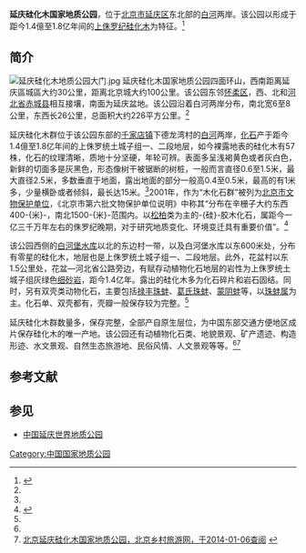 {{noteTA
|G1=Unit
|1=zh-hant:延慶硅化木國家地質公園;zh-hans:延庆硅化木国家地质公园
}}
{{文物保护单位
|级别 = 省级
|省区市 = 北京市
|图片 = 延庆硅化木公园内直立硅化木保护点5.jpg
|名称 = 木化石群
|编号 = 6-40
|分类 = 
|时代 = [[侏罗纪|侏罗纪]]晚期
|所在 = [[延庆区|延庆区]][[千家店镇|千家店镇]]辛栅子村
|登录 = 2001年7月12日
}}

'''延庆硅化木国家地质公园'''，位于[[北京市|北京市]][[延庆区|延庆区]]东北部的[[白河_(潮白河)|白河]]两岸。该公园以形成于距今1.4億至1.8亿年间的[[上侏罗纪|上侏罗纪]][[硅化木|硅化木]]为特征。<ref name=zgdzhj>{{Cite web |url=http://www.cgp.gov.cn/ReadNews.asp?NewsID=613 |title=北京延庆硅化木国家地质公园，中国地质环境信息网，2004年6月25日 |access-date=2014年1月6日 |archive-date=2015年5月9日 |archive-url=https://web.archive.org/web/20150509091401/http://www.cgp.gov.cn/ReadNews.asp?NewsID=613 }}</ref>

==简介==
[[File:延庆硅化木地质公园大门.jpg|thumb]]
延庆硅化木国家地质公园四面环山，西南距离延庆區城區大约30公里，距离北京城大约100公里。该公园东邻[[怀柔区|怀柔区]]，西、北和[[河北省|河北省]][[赤城县|赤城县]]相互接壤，南面为延庆盆地。该公园沿着白河两岸分布，南北宽6至8公里，东西长26公里，总面积大约226平方公里。<ref name=zgdzhj/>

延庆硅化木群位于该公园东部的[[千家店镇|千家店镇]]下德龙湾村的[[白河_(潮白河)|白河]]两岸，[[化石|化石]]产于距今1.4億至1.8亿年间的上侏罗统土城子组一、二段地层，如今裸露地表的硅化木有57株，化石的纹理清晰，质地十分坚硬，年轮可辨。表面多呈浅褐黄色或者灰白色，新鲜的切面多是灰黑色，形态像树干被锯断的树桩，一般而言直径0.6至1.5米，最大直径2.5米，多数垂直于地面，露出地面的部分一般高0.4至0.5米，最高的有1米多，少量横卧或者倾斜，最长达15米。<ref name=zgdzhj/>2001年，作为“木化石群”被列为[[北京市文物保护单位|北京市文物保护单位]]，《北京市第六批文物保护单位说明》中称其“分布在辛栅子大约东西400-{米}-，南北1500-{米}-范围内。以[[松柏|松柏]]类为主的-{硅}-胶木化石，属距今一亿三千万年左右的侏罗纪晚期，对于研究地质变化、环境变迁具有重要价值”。<ref>{{Cite web |url=http://www.southcn.com/law/fzzt/fgsjk/200510140357.htm |title=北京市人民政府关于公布本市第六批文物保护单位和对已公布的市级文物保护单位勘误的通知，南方网，2005年10月14日 |access-date=2014年1月6日 |archive-date=2015年2月5日 |archive-url=https://web.archive.org/web/20150205152746/http://www.southcn.com/law/fzzt/fgsjk/200510140357.htm |dead-url=no }}</ref>

该公园西侧的[[白河堡水库|白河堡水库]]以北的东边村一带，以及白河堡水库以东600米处，分布有零星的硅化木，地层也是上侏罗统土城子组一、二段地层。此外，花盆村以东1.5公里处，花盆—河北省公路旁边，有赋存动植物化石地层的岩性为上侏罗统土城子组灰绿色[[细砂岩|细砂岩]]，距今1.4亿年。露出的硅化木多为化石碎片和岩石固结。同时，另有双壳类动物化石，主要包括[[禄丰珠蚌|禄丰珠蚌]]、[[葛氏珠蚌|葛氏珠蚌]]、[[蒙阴蚌|蒙阴蚌]]等，以[[珠蚌属|珠蚌属]]为主。化石单、双壳都有，壳瓣一般保存较为完整。<ref name=zgdzhj/>

延庆硅化木群数量多，保存完整，全部产自原生层位，为中国东部交通方便地区成片保存硅化木的唯一产地。该公园还有动植物化石类、地貌景观、矿产遗迹、构造形迹、水文景观、自然生态旅游地、民俗风情、人文景观等等。<ref name=zgdzhj/><ref>[http://ly.bjnw.gov.cn/lyjd/zrjg/200901/t20090109_189336.html 北京延庆硅化木国家地质公园，北京乡村旅游网，于2014-01-06查阅] {{webarchive|url=https://web.archive.org/web/20130514124748/http://ly.bjnw.gov.cn/lyjd/zrjg/200901/t20090109_189336.html |date=2013-05-14 }}</ref>

==参考文献==
{{reflist}}

==参见==
{{commons category|Category:Yanqing Petrified Wood National Geopark}}
*[[中国延庆世界地质公园|中国延庆世界地质公园]]

{{中国延庆世界地质公园}}
{{中国国家地质公园|1}}
{{北京市文物保护单位}}
[[Category:中国国家地质公园|Category:中国国家地质公园]]
